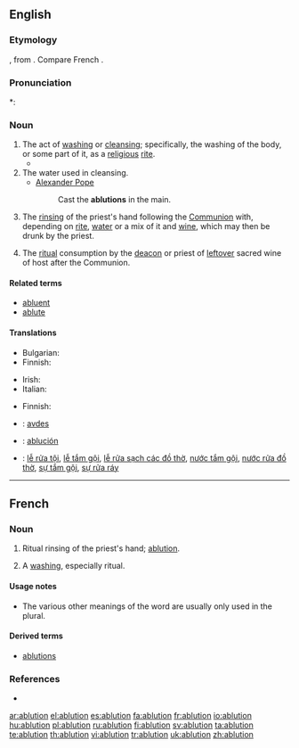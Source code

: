 ==English==

===Etymology===
{{etyl|la}} {{term|ablutio}}, from {{term|abluo|abluō|wash away}}.  Compare French {{term|ablution|lang=fr}}.

===Pronunciation===
*: {{rhymes|uːʃən}}
{{rfap}}

===Noun===
{{en-noun}}

# The act of [[washing]] or [[cleansing]]; specifically, the washing of the body, or some part of it, as a [[religious]] [[rite]].
#* {{quote-book|year=1835|author=[[s:Author:William Gilmore Simms|William Gilmore Simms]]|title=[[s:The Partisan|The Partisan]]|publisher=Harper|section=[[s:The Partisan/II|Chapter II]]|page=[[s:Page:The Partisan, v1.djvu/26|25]]|passage=He followed the steps of Bella, who soon conducted him to his chamber, and left him to those '''ablutions''' which a long ride along a sandy road had rendered particularly necessary.}}
# The water used in cleansing.
#* [[w:Alexander Pope|Alexander Pope]]
#*: Cast the '''ablutions''' in the main.
# {{context|Western|_|Christianity}} The [[rinse|rinsing]] of the priest's hand following the [[Communion]] with, depending on [[rite]], [[water]] or a mix of it and [[wine]], which may then be drunk by the priest.
# {{context|Orthodox|_|Christianity}} The [[ritual]] consumption by the [[deacon]] or priest of [[leftover]] sacred wine of host after the Communion.

====Related terms====
* [[abluent]]
* [[ablute]]

====Translations====
{{trans-top|the act of washing or cleansing}}
* Bulgarian: {{t|bg|промивка|sc=Cyrl}}
* Finnish: {{t|fi|peseytyminen}}
{{trans-mid}}
* Irish: {{t+|ga|ionladh|m}}
* Italian: {{t+|it|abluzione|f}}
{{trans-bottom}}

{{trans-top|the water used in cleansing}}
* Finnish: {{t-|fi|pesuvesi}}
{{trans-mid}}
{{trans-bottom}}

{{trans-top|Roman Catholic Church: a small quantity of wine and water}}
{{trans-mid}}
{{trans-bottom}}

{{checktrans-top}}
* {{ttbc|Albanian}}: [[avdes]]
* {{ttbc|Spanish}}: [[ablución]] {{f}}
* {{ttbc|Vietnamese}}: [[lễ rửa tội]], [[lễ tắm gội]], [[lễ rửa sạch các đồ thờ]], [[nước tắm gội]], [[nước rửa đồ thờ]], [[sự tắm gội]], [[sự rửa ráy]]
{{checktrans-bottom}}

----

==French==

===Noun===
{{fr-noun|f}}

# {{context|Western|_|Christianity|lang=fr}} Ritual rinsing of the priest's hand; [[#English|ablution]].
# {{rare}} A [[washing]], especially ritual.

====Usage notes====
* The various other meanings of the word are usually only used in the plural.

====Derived terms====
* [[ablutions]]

===References===
* {{R:1913}}

[[ar:ablution]]
[[el:ablution]]
[[es:ablution]]
[[fa:ablution]]
[[fr:ablution]]
[[io:ablution]]
[[hu:ablution]]
[[pl:ablution]]
[[ru:ablution]]
[[fi:ablution]]
[[sv:ablution]]
[[ta:ablution]]
[[te:ablution]]
[[th:ablution]]
[[vi:ablution]]
[[tr:ablution]]
[[uk:ablution]]
[[zh:ablution]]